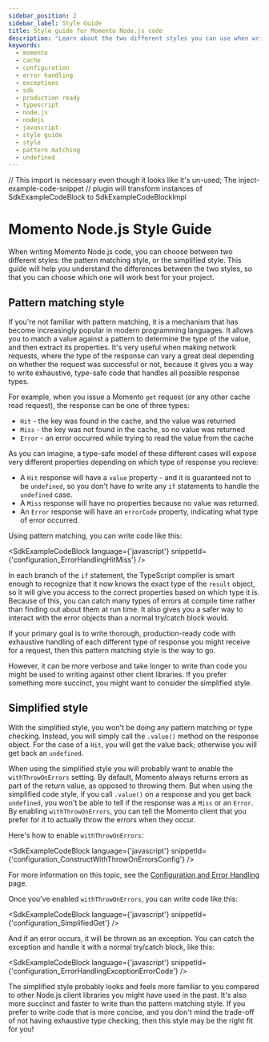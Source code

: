 ```yaml
---
sidebar_position: 2
sidebar_label: Style Guide
title: Style guide for Momento Node.js code
description: "Learn about the two different styles you can use when writing Momento Node.js code: the pattern matching style, or the simplified style."
keywords:
  - momento
  - cache
  - configuration
  - error handling
  - exceptions
  - sdk
  - production ready
  - typescript
  - node.js
  - nodejs
  - javascript
  - style guide
  - style
  - pattern matching
  - undefined
---
```


// This import is necessary even though it looks like it's un-used; The inject-example-code-snippet
// plugin will transform instances of SdkExampleCodeBlock to SdkExampleCodeBlockImpl

# Momento Node.js Style Guide

When writing Momento Node.js code, you can choose between two different styles: the pattern matching style, or the simplified style. This guide will help you understand the differences between the two styles, so that you can choose which one will work best for your project.

## Pattern matching style

If you're not familiar with pattern matching, it is a mechanism that has become increasingly popular in modern programming languages. It allows you to match a value against a pattern to determine the type of the value, and then extract its properties. It's very useful when making network requests, where the type of the response can vary a great deal depending on whether the request was successful or not, because it gives you a way to write exhaustive, type-safe code that handles all possible response types.

For example, when you issue a Momento `get` request (or any other cache read request), the response can be one of three types:

* `Hit` - the key was found in the cache, and the value was returned
* `Miss` - the key was not found in the cache, so no value was returned
* `Error` - an error occurred while trying to read the value from the cache

As you can imagine, a type-safe model of these different cases will expose very different properties depending on which type of response you recieve:
* A `Hit` response will have a `value` property - and it is guaranteed not to be `undefined`, so you don't have to write any `if` statements to handle the `undefined` case.
* A `Miss` response will have no properties because no value was returned.
* An `Error` response will have an `errorCode` property, indicating what type of error occurred.

Using pattern matching, you can write code like this:

<SdkExampleCodeBlock language={'javascript'} snippetId={'configuration_ErrorHandlingHitMiss'} />

In each branch of the `if` statement, the TypeScript compiler is smart enough to recognize that it now knows the exact type of the `result` object, so it will give you access to the correct properties based on which type it is. Because of this, you can catch many types of errors at compile time rather than finding out about them at run time. It also gives you a safer way to interact with the error objects than a normal try/catch block would.

If your primary goal is to write thorough, production-ready code with exhaustive handling of each different type of response you might receive for a request, then this pattern matching style is the way to go.

However, it can be more verbose and take longer to write than code you might be used to writing against other client libraries. If you prefer something more succinct, you might want to consider the simplified style.

## Simplified style

With the simplified style, you won't be doing any pattern matching or type checking. Instead, you will simply call the `.value()` method on the response object. For the case of a `Hit`, you will get the value back; otherwise you will get back an `undefined`.

When using the simplified style you will probably want to enable the `withThrowOnErrors` setting. By default, Momento always returns errors as part of the return value, as opposed to throwing them. But when using the simplified code style, if you call `.value()` on a response and you get back `undefined`, you won't be able to tell if the response was a `Miss` or an `Error`. By enabling `withThrowOnErrors`, you can tell the Momento client that you prefer for it to actually throw the errors when they occur.

Here's how to enable `withThrowOnErrors`:

<SdkExampleCodeBlock language={'javascript'} snippetId={'configuration_ConstructWithThrowOnErrorsConfig'} />

For more information on this topic, see the [Configuration and Error Handling](./config-and-error-handling.mdx) page.

Once you've enabled `withThrowOnErrors`, you can write code like this:

<SdkExampleCodeBlock language={'javascript'} snippetId={'configuration_SimplifiedGet'} />

And if an error occurs, it will be thrown as an exception. You can catch the exception and handle it with a normal try/catch block, like this:

<SdkExampleCodeBlock language={'javascript'} snippetId={'configuration_ErrorHandlingExceptionErrorCode'} />

The simplified style probably looks and feels more familiar to you compared to other Node.js client libraries you might have used in the past. It's also more succinct and faster to write than the pattern matching style. If you prefer to write code that is more concise, and you don't mind the trade-off of not having exhaustive type checking, then this style may be the right fit for you!
